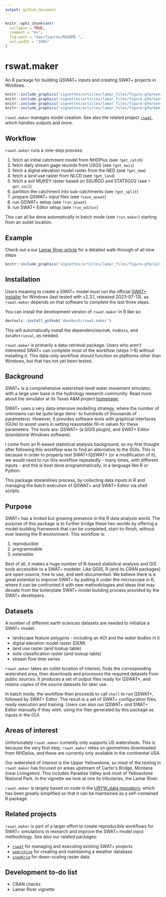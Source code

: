 ```yaml
---
output: github_document
---
```


<!-- README.md is generated from README.Rmd. Please edit that file -->

```r
knitr::opts_chunk$set(
  collapse = TRUE,
  comment = "#>",
  fig.path = "man/figures/README-",
  out.width = "100%"
)
```

# rswat.maker

An R package for building QSWAT+ inputs and creating SWAT+ projects in Windows. 

```r
knitr::include_graphics('vignettes/articles/lamar_files/figure-gfm/overview-catch-plot-1.png')
knitr::include_graphics('vignettes/articles/lamar_files/figure-gfm/overview-catch-plot-2.png')
knitr::include_graphics('vignettes/articles/lamar_files/figure-gfm/overview-catch-plot-3.png')
knitr::include_graphics('vignettes/articles/lamar_files/figure-gfm/dem-plot-2.png')
```


`rswat.maker` manages model creation. See also the related project [`rswat`](https://github.com/deankoch/rswat), which handles outputs and more.

<!-- badges: start -->
<!-- badges: end -->

## Workflow

`rswat.maker` runs a nine-step process:

1. fetch an initial catchment model from NHDPlus (see `?get_catch`)
2. fetch daily stream gage records from USGS (see `?get_nwis`)
3. fetch a digital elevation model raster from the NED (see `?get_dem`)
4. fetch a land use raster from NLCD (see `?get_land`)
5. fetch a soil MUKEY raster based on SSURGO and STATSGO2 (see `?get_soil`)
6. partition the catchment into sub-catchments (see `?get_split`)
7. prepare QSWAT+ input files (see `?save_qswat`)
8. run QSWAT+ setup (see `?run_qswat`)
9. run SWAT+ Editor setup (see `?run_editor`)

This can all be done automatically in batch mode (see `?run_maker`) starting from an outlet location.

## Example

Check out a our [Lamar River article](https://github.com/deankoch/rswat.maker/blob/master/vignettes/articles/lamar.md) for a detailed walk-through of all nine steps

```r
knitr::include_graphics('vignettes/articles/lamar_files/figure-gfm/splitter-bigger-plot-1.png')
```


## Installation

Users meaning to create a SWAT+ model must run the official
[SWAT+ installer](https://swat.tamu.edu/software/plus/) for Windows
(last tested with v2.3.1, released 2023-07-13), as `rswat.maker`
depends on that software to complete the last three steps.

You can install the development version of `rswat.maker` in R like so:

``` r
devtools::install_github('deankoch/rswat.maker')
```

This will automatically install the dependencies`nhdR`, `FedData`, and `dataRetrieval`, as needed.

`rswat.maker` is primarily a data-retrieval package. Users who aren't interested SWAT+
can complete most of the workflow (steps 1-6) without installing it. This data-only workflow should function on platforms other than Windows, but that has not yet been tested.



## Background

SWAT+ is a comprehensive watershed-level water movement simulator, with a large user base in
the hydrology research community. Read more about the simulator at its Texas A&M project
[homepage](https://swat.tamu.edu/software/plus/).

SWAT+ uses a very data-intensive modelling strategy, where
the number of unknowns can be quite large (tens- to hundreds of thousands of parameters). 
However, it provides software tools with graphical interfaces (GUIs) to assist users
in setting reasonable fill-in values for these parameters. The tools are: QSWAT+ (a QGIS
plugin), and SWAT+ Editor (standalone Windows software).

I come from an R-based statistical analysis background, so my first thought after following
this workflow was to find an alternative to the GUIs. This is because in order to properly
test SWAT+/QSWAT+ (or a modification of it), we would need to run this workflow repeatedly -
many times, with different inputs - and this is best done programmatically, in a language
like R or Python.

This package streamlines process, by collecting data inputs in R and managing the batch
execution of QSWAT+ and SWAT+ Editor via shell scripts.


## Purpose

SWAT+ has a limited but growing presence in the R data analysis world. The purpose of this package is to further bridge these two worlds by offering a model-building framework that can be completed, start-to-finish, without ever leaving the R environment. This workflow is:

1. reproducible
2. programmable
3. extensible

Best of all, it makes a huge number of R-based statistical analysis and GIS tools
accessible to a SWAT+ modeler. Like QGIS, R (and its CRAN packages) are open-source, free
to use, and well-documented. We believe there is a great potential to improve SWAT+ by putting
it under the microscope in R, where it can be confronted it with new methodologies and ideas 
that may deviate from the boilerplate SWAT+ model building process provided by the SWAT+ developers.


## Datasets

A number of different earth sciences datasets are needed to initialize a SWAT+ model:

* landscape feature polygons - including an AOI and the water bodies in it
* digital elevation model raster (DEM)
* land use raster (and lookup table)
* soils classification raster (and lookup table)
* stream flow time series

`rswat.maker` takes an outlet location of interest, finds the corresponding
watershed area, then downloads and processes the required datasets from public sources.
It produces a set of output files ready for QSWAT+, and retains copies of the source
datasets for later use. 

In batch mode, the workflow then proceeds to call `shell` to run QSWAT+, followed by
SWAT+ Editor. The result is a set of SWAT+ configuration files, ready execution and training. 
Users can also run QSWAT+ and SWAT+ Editor manually if they wish, using the files generated
by this package as inputs in the GUI.


## Areas of interest

Unfortunately `rswat.maker` currently only supports US watersheds. This is because the very
first step, `rswat.maker` relies on geometries downloaded from NHDplus, and these are
currently only available in the continental USA.  

Our watershed of interest is the Upper Yellowstone, so most of the testing in `rswat.maker`
has focused on areas upstream of Carter's Bridge, Montana (near Livingston). This includes
Paradise Valley and most of Yellowstone National Park. In the vignette we look at one its
tributaries, the Lamar River.

`rswat.maker` is largely based on code in the [URYW_data repository](https://github.com/deankoch/UYRW_data), which has been greatly simplified
so that it can be maintained as a self-contained R package. 


## Related projects

`rswat.maker` is part of a larger effort to create reproducible workflows for SWAT+ simulations
in research and improve the SWAT+ model input methodology. See also our related packages: 

* [`rswat`](https://github.com/deankoch/rswat) for managing and executing existing SWAT+ projects
* [`wxArchive`](https://github.com/deankoch/wxArchive) for creating and maintaining a weather database
* [`snapKrig`](https://github.com/deankoch/snapKrig) for down-scaling raster data


## Development to-do list

* CRAN checks
* Lamar River vignette


